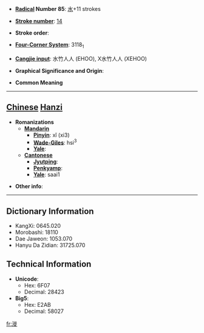 * '''[[Wiktionary:Chinese radical index| Radical]] Number 85''': [[Wiktionary:Chinese radical index 水|水]]+11 strokes

* '''[[Wiktionary:Chinese total strokes index|Stroke number]]''': [[Wiktionary:Chinese total strokes index 14|14]]

* '''Stroke order''': 

* '''[[Wiktionary:Chinese four corner index|Four-Corner System]]''': 3118<sub>1</sub>

* '''[[Wiktionary:Chinese Cangjie index|Cangjie input]]''': 水竹人人 (EHOO), X水竹人人 (XEHOO)

* '''Graphical Significance and Origin''': 

* '''Common Meaning'''

----

== [[Chinese]] [[Hanzi]] ==

* '''Romanizations'''
** '''[[Mandarin]]'''
*** '''[[Pinyin]]''': xǐ (xi3)
*** '''[[Wade-Giles]]''': hsi<sup>3</sup>
*** '''[[Yale]]''': 
** '''[[Cantonese]]'''
*** '''[[Jyutping]]''':
*** '''[[Penkyamp]]''': 
*** '''[[Yale]]''': saai1

* '''Other info''': 

----

== Dictionary Information ==

* KangXi: 0645.020
* Morobashi: 18110
* Dae Jaweon: 1053.070
* Hanyu Da Zidian: 31725.070

== Technical Information ==

* '''Unicode''':
** Hex: 6F07
** Decimal: 28423
* '''Big5''':
** Hex: E2AB
** Decimal: 58027

[[fr:漇]]
